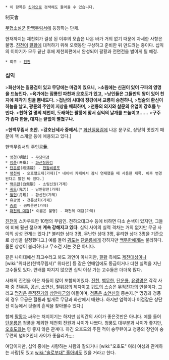  * 이 항목은 [[십익]]으로 검색해도 들어올 수 있습니다.

制天會

[[무협소설]]군 [[한백무림서]]에 등장하는 단체.

현재까지는 제천회가 결성 된 이후의 모습은 나온 바가 거의 없기 때문에 자세한 사항은 불명. [[진천]]이 [[팔황]]에 대적하기 위해 오랫동안 구상하고 준비한 뒤 만드려는 중이다. 십익의 이야기가 모두 끝난 후에 제천회편에서 완성되어 팔황과 전면전을 벌이게 될 예정.

 * 회주 : [[진천]]

=== 십익 ===
>'''화산에는 질풍검이 있고 무당에는 마검이 있으니,'''
>'''소림에는 신권이 있어 구파의 영명을 드높인다.'''
>'''육가에는 잠룡인 파천과 오호도가 있고,'''
>'''낭인들은 그들만의 왕이 있어 천지에 제각기 힘을 뽐내도다.'''
>'''겁난의 시대에 장강에서 교룡이 승천하니,'''
>'''법술의 환신이 하늘을 날고, 광륜의 주인이 지상을 배회하며,'''
>'''천룡의 의지와 살문의 유업이 강호를 누빈다.'''
>'''천하 열 명의 제천이, 도래하는 팔황에 맞서 십익의 날개를 드높이고……'''
>'''구주가 좁다 한들, 대지는 끝없이 펼쳤구나.'''

>'''한백무림서 초안.'''
>'''강호난세사 중에서.'''[* [[화산질풍검]]에 나온 문구로, 상당히 멋있기 때문에 책 소개글 등에 애용되고 있다.]

한백무림서의 주인공'''들'''.

 * [[명경]](明鏡) - [[무당마검]]
 * [[청풍]](靑風) - [[화산질풍검]]
 * [[단운룡]](段澐龍) - [[천잠비룡포]]
 * [[팽천위]] - 오호혈도제(가제)[* 네이버 카페에서 잠시 연재했을 때 사용한 제목. 이후 변경된다고 밝힌 바 있다.]
 * [[백무한]](白無限) - 소림신권(가제)
 * [[귀도]](鬼刀) - 낭인왕전(가제)
 * [[월현]](月現) - 환신전(가제)
 * [[유광명]] - 천룡상회(가제)
 * [[승뢰]] - 금마륜전(가제)
 * [[파천의 대검]][* 이름은 불명] - 파천의 대검(가제)

[[진천]]이 스카우트한 10명의 무림인. 천하오대고수 등에 비하면 다소 손색이 있지만, 그들에 비해 훨씬 젊으며 '''계속 강해지고 있다'''. 십익 사이의 실력 격차는 거의 없지만 무공 사이의 상성 관계는 있다.[* 불리한 상대 3명, 무난한 상대 3명, 유리한 상대 3명을 기준으로 상성을 설정했다고.] 예를 들어 [[귀도]]는 [[단운룡]]에게 강하지만 [[백무한]]에게는 불리하다. 물론 상성이 불리하다고 무조건 지는 것은 아니다.

같은 나이대에선 최고수라고 봐도 과언이 아니지만, [[팔황]] 측에도 [[제천대성]]이나 [wiki:"위타천(한백무림서)" 위타천] 등 같은 연배임에도 동급이거나 더한 실력을 지닌 고수들도 있다. 연배를 따지지 않으면 십익 이상 가는 고수들은 더더욱 많다.

사패의 진전을 이은 자들이 많이 포함되어있다. [[진천]], [[백무한]], [[단운룡]], [[유광명]]은 각각 사패 중 [[진무혼]], [[공선]], [[소연신]], [[철위강]]의 제자이고 [[귀도]]의 스승은 [[무적진가]]의 인물이다. 그리고 [[명경]]은 [[무적진가]]의 [[삼안마군]]의 아들이며, [[청풍]]은 [[소연신]]의 종손자.[* 명경과 청풍의 경우 무공은 혈통과 별개로 무당과 화산에서 배웠다. 하지만 염력이나 어검같은 상단전 이능에서 핏줄의 흔적을 찾아볼수 있다.]

함께 [[팔황]]과 싸우는 처지이기는 하지만 십익간의 사이가 좋은것만은 아니다. 예를 들어 [[단운룡]]은 청풍을 제외한 제천회 전원과 사이가 나쁘다. 청풍도 대부분과 사이가 좋지만, [[오호도]]와는 영 좋지 않은 관계다. 하긴 오호도의 주된 적이 숭무련이고 청풍의 장인이 숭무련의 넘버2인데 사이가 좋을리가;;;;

여담이지만, 십익 중에는 사랑하는 사람과 잘되거나 [wiki:"오호도" 여러 여성과 관계하는 사람]도 있고 [[wiki:"솔로부대" 홀아비]]도 있을 거라고 한다.
